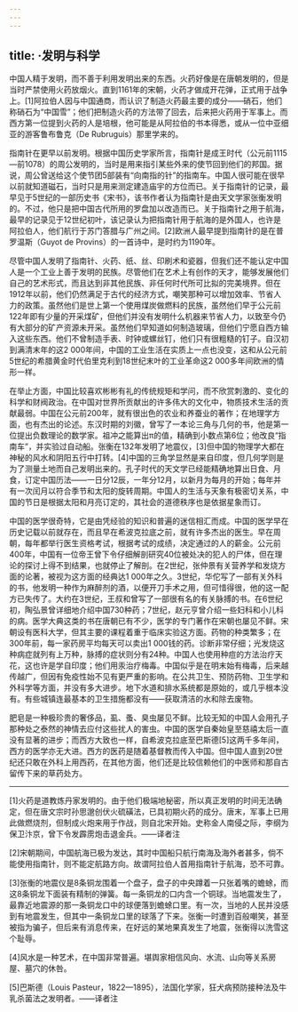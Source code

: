 ```yaml
---
---
---
```

title: ·发明与科学
---




中国人精于发明，而不善于利用发明出来的东西。火药好像是在唐朝发明的，但是当时严禁使用火药放烟火。直到1161年的宋朝，火药才做成开花弹，正式用于战争上。[1]阿拉伯人因与中国通商，而认识了制造火药最主要的成分——硝石，他们称硝石为“中国雪”；他们把制造火药的方法带了回去，后来把火药用于军事上。而西方第一位提到火药的人是培根，他可能是从阿拉伯的书本得悉，或从一位中亚细亚的游客鲁布鲁克（De Rubruguis）那里学来的。

指南针在更早以前发明。根据中国历史学家所言，指南针是成王时代（公元前1115—前1078）的周公发明的，当时是用来指引某些外来的使节回到他们的邦国。据说，周公曾送给这个使节团5部装有“向南指的针”的指南车。中国人很可能在很早以前就知道磁石，当时只是用来测定建造庙宇的方位而已。关于指南针的记录，最早见于5世纪的一部历史书《宋书》，该书作者认为指南针是由天文学家张衡发明的。不过，他只是把中国古代所用的罗盘加以改造而已。关于指南针之用于航海，最早的记录见于12世纪初叶，该记录认为把指南针用于航海的是外国人，也许是阿拉伯人，他们航行于苏门答腊与广州之间。[2]欧洲人最早提到指南针的是在普罗温斯（Guyot de Provins）的一首诗中，是时约为1190年。

尽管中国人发明了指南针、火药、纸、丝、印刷术和瓷器，但我们还不能认定中国人是一个工业上善于发明的民族。尽管他们在艺术上有创作的天才，能够发展他们自己的艺术形式，而且达到非其他民族、非任何时代所可比拟的完美境界。但在1912年以前，他们仍然满足于古代的经济方式，嘲笑那种可以增加效率、节省人力的政策。虽然他们是世上第一个使用煤炭做燃料的民族，虽然他们早于公元前122年即有少量的开采煤矿，但他们并没有发明什么机器来节省人力，以致至今仍有大部分的矿产资源未开采。虽然他们早知道如何制造玻璃，但他们宁愿自西方输入这些东西。他们不曾制造手表、时钟或螺丝钉，他们只有很粗糙的钉子。自汉初到满清末年的这2 000年间，中国的工业生活在实质上一点也没变，这和从公元前5世纪的希腊黄金时代伯里克利到18世纪末叶的工业革命这2 000多年间欧洲的情形一样。

在举止方面，中国比较喜欢彬彬有礼的传统规矩和学问，而不欣赏刺激的、变化的科学和财阀政治。在中国对世界所贡献出的许多伟大的文化中，物质技术生活的贡献最弱。中国在公元前200年，就有很出色的农业和养蚕业的著作；在地理学方面，也有杰出的论述。东汉时期的刘徽，曾写了一本论三角与几何的书，他是第一位提出负数理论的数学家。祖冲之能算出π的值，精确到小数点第6位；他改良“指南车”，并实验过自动船。张衡在132年发明了地震仪，[3]但中国的物理学大都在神秘的风水和阴阳五行中打转。[4]中国的三角学显然是来自印度，但几何学则是为了测量土地而自己发明出来的。孔子时代的天文学已经能精确地算出日食、月食，订定中国历法——一日分12辰，一年分12月，以新月为每月的开始；每年并有一次闰月以符合季节和太阳的旋转周期。中国人的生活与天象有极密切关系，中国的节日是根据太阳和月亮订定的，其社会的道德秩序也是依据星象而订。

中国的医学很奇特，它是由凭经验的知识和普遍的迷信相汇而成。中国的医学早在历史记载以前就存在，而且早在希波克拉底之前，就有许多杰出的医生。早在周朝，每年都举行医生资格考试，根据考试的成绩，决定通过的人的薪金。公元前400年，中国有一位帝王曾下令仔细解剖研究40位被处决的犯人的尸体，但在理论的探讨上得不到结果，也就停止了解剖。在2世纪，张仲景有关营养学和发烧方面的论著，被视为这方面的经典达1 000年之久。3世纪，华佗写了一部有关外科的书，他发明一种作为麻醉剂的酒，以便开刀手术之用，但可惜得很，他的这一配方已失传了。大约在3世纪，王叔和曾写了一部很有名的有关脉搏的书。在6世纪初，陶弘景曾详细地介绍中国730种药；7世纪，赵元亨曾介绍一些妇科和小儿科的病。医学大典这类的书在唐朝已有不少，医学的专门著作在宋朝也屡见不鲜。宋朝设有医科大学，但其主要的课程着重于临床实验这方面。药物的种类繁多；在300年前，每一家药房平均每天可以卖出1 000钱的药。诊断非常仔细；光发烧这种病症就列有上万种，脉搏的症状则分有24种。中国人也使用种痘的方法治疗天花，这也许是学自印度；他们用汞治疗梅毒。中国似乎是在明末始有梅毒，后来越传越广，但因有免疫性始不见有更严重的影响。在公共卫生、预防药物、卫生学和外科学等方面，并没有多大进步。地下水道和排水系统都是原始的，或几乎根本没有。有些城镇连最基本的卫生措施都没有——获取清洁的水和除去废物。

肥皂是一种极珍贵的奢侈品，虱、蚤、臭虫屡见不鲜。比较无知的中国人会用孔子那种处之泰然的神情去应付这些扰人的害虫。中国的医学自秦始皇至慈禧太后一直没有显著的进步；而西方大致也一样，自希波克拉底至巴斯德[5]这两千多年间，西方的医学亦无大进。西方的医药是随着基督教而传入中国。但中国人直到20世纪还只敢在外科上用西药，在其他方面，他们还是比较信赖他们的中医师和那自古留传下来的草药处方。



* * *



[1]火药是道教炼丹家发明的。由于他们极端地秘密，所以真正发明的时间无法确定，但在唐文宗时孙思邈创伏火硫磺法，已具初期火药的成分。唐末，军事上已用此做燃烧剂，但制成火炮来用于作战，则自北宋开始。史称金人南侵之际，李纲为保卫汴京，曾下令发霹雳炮击退金兵。——译者注

[2]宋朝期间，中国航海已极为发达，其时中国船只航行南海及海外者甚多，倘不能使用指南针，则不能定航路方向。故谓阿拉伯人首用指南针于航海，恐不可靠。

[3]张衡的地震仪是8条铜龙围着一个盘子，盘子的中央蹲着一只张着嘴的蟾蜍，而这8条铜龙下面装有精制的弹簧。每一条铜龙的口内含一个铜球。当地震发生了，最靠近地震源的那一条铜龙口中的球便落到蟾蜍口里。有一次，当地的人民并没感到有地震发生，但其中一条铜龙口里的球落了下来。张衡一时遭到百般嘲笑，甚至被指为骗子，但后来有消息传来，在好远的某地果真发生了地震，张衡得以洗雪这个耻辱。

[4]风水是一种艺术，在中国非常普遍。堪舆家相信风向、水流、山向等关系房屋、墓穴的休咎。

[5]巴斯德（Louis Pasteur，1822—1895），法国化学家，狂犬病预防接种法及牛乳杀菌法之发明者。——译者注